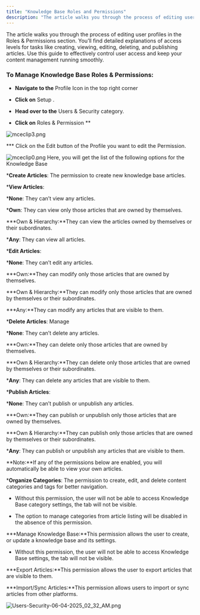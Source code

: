 ```yaml
---
title: "Knowledge Base Roles and Permissions"
description: "The article walks you through the process of editing user profiles in the Roles & Permissions section. You’ll find detailed explanations of access lev..."
---
```


The article walks you through the process of editing user profiles in the Roles & Permissions section. You’ll find detailed explanations of access levels for tasks like creating, viewing, editing, deleting, and publishing articles. Use this guide to effectively control user access and keep your content management running smoothly.

### To Manage Knowledge Base Roles & Permissions:

* **Navigate to the** Profile Icon in the top right corner

* **Click on** Setup .

* **Head over to the** Users & Security category.

* **Click on** Roles & Permission **

![mceclip3.png](./images/mceclip3.png)

*** Click on the Edit button of the Profile you want to edit the Permission.

![mceclip0.png](./images/mceclip0.png)
Here, you will get the list of the following options for the Knowledge Base

***Create Articles**: The permission to create new knowledge base articles.

***View Articles**:

***None**: They can’t view any articles.

***Own**: They can view only those articles that are owned by themselves.

***Own & Hierarchy:**They can view the articles owned by themselves or their subordinates.

***Any**: They can view all articles.

***Edit Articles**:

***None**: They can’t edit any articles.

***Own:**They can modify only those articles that are owned by themselves.

***Own & Hierarchy:**They can modify only those articles that are owned by themselves or their subordinates.

***Any:**They can modify any articles that are visible to them.

***Delete Articles**: Manage

***None**: They can’t delete any articles.

***Own:**They can delete only those articles that are owned by themselves.

***Own & Hierarchy:**They can delete only those articles that are owned by themselves or their subordinates.

***Any**: They can delete any articles that are visible to them.

***Publish Articles**:

***None**: They can’t publish or unpublish any articles.

***Own:**They can publish or unpublish only those articles that are owned by themselves.

***Own & Hierarchy:**They can publish only those articles that are owned by themselves or their subordinates.

***Any**: They can publish or unpublish any articles that are visible to them.

<Note>
**Note:**If any of the permissions below are enabled, you will automatically be able to view your own articles.

</Note>

***Organize Categories**: The permission to create, edit, and delete content categories and tags for better navigation.

* Without this permission, the user will not be able to access Knowledge Base category settings, the tab will not be visible.

* The option to manage categories from article listing will be disabled in the absence of this permission.

***Manage Knowledge Base:**This permission allows the user to create, or update a knowledge base and its settings.

* Without this permission, the user will not be able to access Knowledge Base settings, the tab will not be visible.

***Export Articles:**This permission allows the user to export articles that are visible to them.

***Import/Sync Articles:**This permission allows users to import or sync articles from other platforms.

![Users-Security-06-04-2025_02_32_AM.png](./images/Users-Security-06-04-2025_02_32_AM.png)
